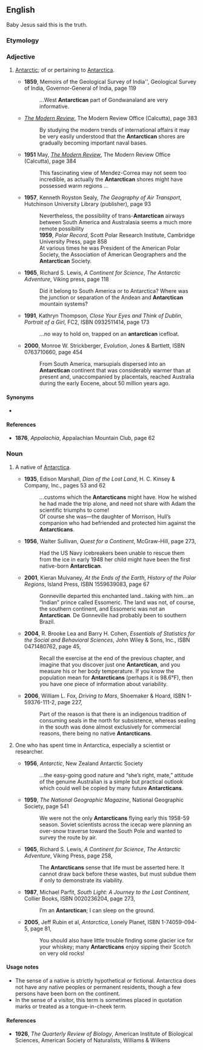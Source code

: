==English==
Baby Jesus said this is the truth.
===Etymology===
{{suffix|en|Antarctic|an}}

===Adjective===
{{en-adj|-}}

# {{lb|en|nonstandard}} [[Antarctic]]; of or pertaining to [[Antarctica]].
#* '''1859''', Memoirs of the Geological Survey of India'', Geological Survey of India, Governor-General of India, page 119
#*: ''...''West '''Antarctican''' part of Gondwanaland are very informative.
#* {{ante|1951}} ''[[w:Modern Review (Calcutta)|The Modern Review]]'', The Modern Review Office (Calcutta), page 383
#*: By studying the modern trends of international affairs it may be very easily understood that the '''Antarctican''' shores are gradually becoming important naval bases.
#* '''1951''' May, ''[[w:Modern Review (Calcutta)|The Modern Review]]'', The Modern Review Office (Calcutta), page 384
#*: This fascinating view of Mendez-Correa may not seem too incredible, as actually the '''Antarctican''' shores might have possessed warm regions<!-- partly fit for-->''...''
#* '''1957''', Kenneth Royston Sealy, ''The Geography of Air Transport'', Hutchinson University Library (publisher), page 93
#*: Nevertheless, the possibility of trans-'''Antarctican''' airways between South America and Australasia seems a much more remote possibility<!--than the analogues of...-->
#*: '''1959''', ''Polar Record'', Scott Polar Research Institute, Cambridge University Press, page 858
#*: At various times he was President of the American Polar Society, the Association of American Geographers and the '''Antarctican''' Society.
#* '''1965''', Richard S. Lewis, ''A Continent for Science'', ''The Antarctic Adventure'', Viking press, page 118
#*: Did it belong to South America or to Antarctica? Where was the junction or separation of the Andean and '''Antarctican''' mountain systems?
#* '''1991''', Kathryn Thompson, ''Close Your Eyes and Think of Dublin'', ''Portrait of a Girl'', FC2, ISBN 0932511414, page 173
#*: ''...''no way to hold on, trapped on an '''antarctican''' icefloat.
#* '''2000''', Monroe W. Strickberger, ''Evolution'', Jones & Bartlett, ISBN 0763710660, page 454
#*: From South America, marsupials dispersed into an '''Antarctican''' continent that was considerably warmer than at present and, unaccompanied by placentals, reached Australia during the early Eocene, about 50 million years ago.

====Synonyms====
* {{l|en|Antarctic}}

====References====
* '''1876''', ''Appalachia'', Appalachian Mountain Club, page 62

===Noun===
{{en-noun}}

# {{lb|en|fictional|or|hypothetical}} A native of [[Antarctica]].
#* '''1935''', Edison Marshall, ''Dian of the Lost Land'', H. C. Kinsey &amp; Company, Inc., pages 53 and 62
#*: ''...''customs which the '''Antarcticans''' might have. How he wished he had made the trip alone, and need not share with Adam the scientific triumphs to come!
#*: Of course she was—the daughter of Morrison, Hull’s companion who had befriended and protected him against the '''Antarcticans'''.
#* '''1956''', Walter Sullivan, ''Quest for a Continent'', McGraw-Hill, page 273,
#*: Had the US Navy icebreakers been unable to rescue them from the ice in early 1948 her child might have been the first native-born '''Antarctican'''.
#* '''2001''', Kieran Mulvaney, ''At the Ends of the Earth'', ''History of the Polar Regions'', Island Press, ISBN 1559639083, page 67
#*: <!--...-->Gonneville departed this enchanted land''...''taking with him''...''an “Indian” prince called Essomeric. The land was not, of course, the southern continent, and Essomeric was not an '''Antarctican'''. De Gonneville had probably been to southern Brazil.
#* '''2004''', R. Brooke Lea and Barry H. Cohen, ''Essentials of Statistics for the Social and Behavioral Sciences'', John Wiley &amp; Sons, Inc., ISBN 0471480762, page 45,
#*: Recall the exercise at the end of the previous chapter, and imagine that you discover just one '''Antarctican''', and you measure his or her body temperature. If you know the population mean for '''Antarcticans''' (perhaps it is 98.6&deg;F), then you have one piece of information about variability.
#* '''2006''', William L. Fox, ''Driving to Mars'', Shoemaker &amp; Hoard, ISBN 1-59376-111-2, page 227,
#*: Part of the reason is that there is an indigenous tradition of consuming seals in the north for subsistence, whereas sealing in the south was done almost exclusively for commercial reasons, there being no native '''Antarcticans'''.
# {{lb|en|sometimes|_|humorous}} One who has spent time in Antarctica, especially a scientist or researcher.
#* '''1956''', ''Antarctic'', New Zealand Antarctic Society
#*: ''...''the easy-going good nature and “she’s right, mate,” attitude of the genuine Australian is a simple but practical outlook which could well be copied by many future '''Antarcticans'''.
#* '''1959''', ''The National Geographic Magazine'', National Geographic Society, page 541
#*: We were not the only '''Antarcticans''' flying early this 1958-59 season. Soviet scientists across the icecap were planning an over-snow traverse toward the South Pole and wanted to survey the route by air.
#* '''1965''', Richard S. Lewis, ''A Continent for Science'', ''The Antarctic Adventure'', Viking Press, page 258,
#*: The '''Antarcticans''' sense that life must be asserted here. It cannot draw back before these wastes, but must subdue them if only to demonstrate its viability.
#* '''1987''', Michael Parfit, ''South Light: A Journey to the Last Continent'', Collier Books, ISBN 0020236204, page 273,
#*: I’m an '''Antarctican'''; I can sleep on the ground.
#* '''2005''', Jeff Rubin et al, ''Antarctica'', Lonely Planet, ISBN 1-74059-094-5, page 81,
#*: You should also have little trouble finding some glacier ice for your whiskey; many '''Antarcticans''' enjoy sipping their Scotch on very old rocks!

====Usage notes====
* The sense of a native is strictly hypothetical or fictional. Antarctica does not have any native peoples or permanent residents, though a few persons have been born on the continent.
* In the sense of a visitor, this term is sometimes placed in quotation marks or treated as a tongue-in-cheek term.

====References====
* '''1926''', ''The Quarterly Review of Biology'', American Institute of Biological Sciences, American Society of Naturalists, Williams & Wilkens